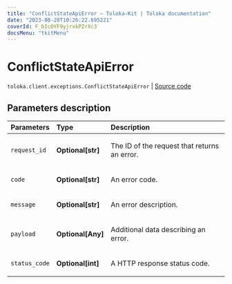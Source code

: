 ```yaml
---
title: "ConflictStateApiError — Toloka-Kit | Toloka documentation"
date: "2023-08-28T10:26:22.695221"
coverId: F_bIcOYF9yjrxkPZrXc3
docsMenu: "tkitMenu"
---
```


# ConflictStateApiError

`toloka.client.exceptions.ConflictStateApiError` | [Source code](https://github.com/Toloka/toloka-kit/blob/v1.2.1/src/client/exceptions.py#L135)

## Parameters description

| Parameters | Type | Description |
| :----------| :----| :-----------|
`request_id`|**Optional\[str\]**|<p>The ID of the request that returns an error.</p>
`code`|**Optional\[str\]**|<p>An error code.</p>
`message`|**Optional\[str\]**|<p>An error description.</p>
`payload`|**Optional\[Any\]**|<p>Additional data describing an error.</p>
`status_code`|**Optional\[int\]**|<p>A HTTP response status code.</p>